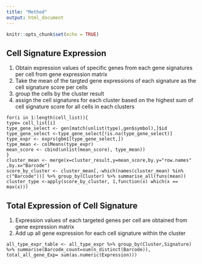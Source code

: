 ```yaml
---
title: "Method"
output: html_document
---
```


```r
knitr::opts_chunk$set(echo = TRUE)
```



## Cell Signature Expression
1. Obtain expression values of specific genes from each gene signatures per cell from gene expression matrix 
2. Take the mean of the targted gene expressions of each signature as the cell signature score per cells
3. group the cells by the cluster result
4. assign the cell signatures for each cluster based on the highest sum of cell signature score for all cells in each clusters
```
for(i in 1:length(cell_list)){
type= cell_list[i]
type_gene_select <- gen[match(unlist(type),gen$symbol),]$id
type_gene_select <-type_gene_select[!is.na(type_gene_select)]
type_expr <- exprs(gbm1[type_gene_select,])
type_mean <- colMeans(type_expr)
mean_score <- cbind(unlist(mean_score), type_mean))
}
cluster_mean <- merge(x=cluster_result,y=mean_score,by.y="row.names" ,by.x="Barcode")
score_by_cluster <- cluster_mean[,-which(names(cluster_mean) %in% c("Barcode"))] %>% group_by(Cluster) %>% summarise_all(funs(mean))
cluster_type <-apply(score_by_cluster, 1,function(x) which(x == max(x)))
```

## Total Expression of Cell Signature  
1. Expression values of each targeted genes per cell are obtained from gene expression matrix 
2. Add up all gene expression for each cell signature within the cluster 

```
all_type_expr_table <- all_type_expr %>% group_by(Cluster,Signature) %>% summarise(Barcode_count=sum(n_distinct(Barcode)), total_all_gene_Exp= sum(as.numeric(Expression)))
```
